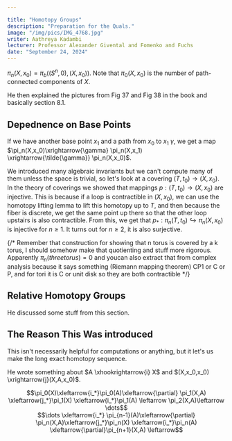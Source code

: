 ```yaml
---

title: "Homotopy Groups"
description: "Preparation for the Quals."
image: "/img/pics/IMG_4768.jpg"
writer: Aathreya Kadambi
lecturer: Professor Alexander Givental and Fomenko and Fuchs
date: "September 24, 2024"
---
```


$\pi_n(X,x_0) = \pi_b((S^n,0), (X,x_0))$. Note that $\pi_0(X,x_0)$ is the number of path-connected components of $X$.

He then explained the pictures from Fig 37 and Fig 38 in the book and basically section 8.1.

Depednence on Base Points
----------------------------

If we have another base point $x_1$ and a path from $x_0$ to $x_1$ $\gamma$, we get a map $\pi_n(X,x_0)\xrightarrow{\gamma} \pi_n(X,x_1) \xrightarrow{\tilde{\gamma}} \pi_n(X,x_0)$. 

We introduced many algebraic invariants but we can't compute many of them unless the space is trivial, so let's look at a covering $(T,t_0) \rightarrow (X,x_0)$. In the theory of coverings we showed that mappings $p : (T,t_0)\rightarrow (X,x_0)$ are injective. This is because if a loop is contractible in $(X,x_0)$, we can use the homotopy lifting lemma to lift this homotopy up to $T$, and then because the fiber is discrete, we get the same point up there so that the other loop upstairs is also contractible. From this, we get that $p_* : \pi_n(T,t_0) \hookrightarrow \pi_n(X,x_0)$ is injective for $n \ge 1$. It turns out for $n \ge 2$, it is also surjective.

{/* Remember that construction for showing that n torus is covered by a k torus, I should somehow make that quotienting and stuff more rigorous. Apparently $\pi_n(three torus) = 0$ and youcan also extract that from complex analysis because it says something (Riemann mapping theorem) CP1 or C or P, and for tori it is C or unit disk so they are both contractible */}

Relative Homotopy Groups
----------------------------

He discussed some stuff from this section.


The Reason This Was introduced
-------------------------------
This isn't necessarily helpful for computations or anything, but it let's us make the long exact homotopy sequence.

He wrote something about $A \xhookrightarrow{i} X$ and $(X,x_0,x_0) \xrightarrow{j}(X,A,x_0)$.

<center>
$$\pi_0(X)\xleftarrow{i_*}\pi_0(A)\xleftarrow{\partial} \pi_1(X,A) \xleftarrow{j_*}\pi_1(X) \xleftarrow{i_*}\pi_1(A) \leftarrow \pi_2(X,A)\leftarrow \dots$$
</center>
<center>
$$\dots \xleftarrow{i_*} \pi_{n-1}(A)\xleftarrow{\partial} \pi_n(X,A)\xleftarrow{j_*}\pi_n(X) \xleftarrow{i_*}\pi_n(A) \xleftarrow{\partial}\pi_{n+1}(X,A) \leftarrow$$
</center>